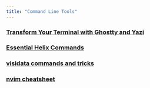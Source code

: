 ```yaml
---
title: "Command Line Tools"
---
```


### **[Transform Your Terminal with Ghostty and Yazi](ghostty-yazi-terminal/ghostty-yazi.qmd)** 
### **[Essential Helix Commands](essential-helix-commands/essential-helix.qmd)**
### **[visidata commands and tricks](visidata-commands-tricks/visidata-commands.qmd)**
### **[nvim cheatsheet](nvim-cheatsheet/nvim-cheatsheet.qmd)**



